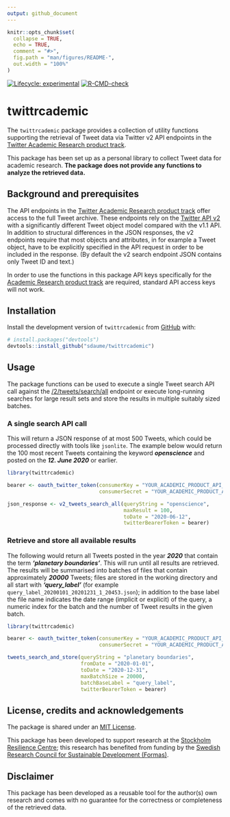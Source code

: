 ```yaml
---
output: github_document
---
```


<!-- README.md is generated from README.Rmd. Please edit that file -->

```r
knitr::opts_chunk$set(
  collapse = TRUE,
  echo = TRUE,
  comment = "#>",
  fig.path = "man/figures/README-",
  out.width = "100%"
)
```

<!-- badges: start -->
[![Lifecycle: experimental](https://img.shields.io/badge/lifecycle-experimental-orange.svg)](https://lifecycle.r-lib.org/articles/stages.html#experimental)
[![R-CMD-check](https://github.com/sdaume/twittrcademic/workflows/R-CMD-check/badge.svg)](https://github.com/sdaume/twittrcademic/actions)
<!-- badges: end -->


# twittrcademic
The `twittrcademic` package provides a collection of utility functions supporting the retrieval of Tweet data via Twitter v2 API endpoints in the [Twitter Academic Research product track](https://developer.twitter.com/en/solutions/academic-research).

This package has been set up as a personal library to collect Tweet data for academic research. **The package does not provide any functions to analyze the retrieved data.**


## Background and prerequisites
The API endpoints in the [Twitter Academic Research product track](https://developer.twitter.com/en/solutions/academic-research) offer access to the full Tweet archive. These endpoints rely on the [Twitter API v2](https://developer.twitter.com/en/docs/twitter-api/early-access) with a significantly different Tweet object model compared with the v1.1 API. In addition to structural differences in the JSON responses, the v2 endpoints require that most objects and attributes, in for example a Tweet object, have to be explicitly specified in the API request in order to be included in the response. (By default the v2 search endpoint JSON contains only Tweet ID and text.)

In order to use the functions in this package API keys specifically for the [Academic Research product track](https://developer.twitter.com/en/solutions/academic-research) are required, standard API access keys will not work. 


## Installation
Install the development version of `twittrcademic` from [GitHub](https://github.com/) with:


```r
# install.packages("devtools")
devtools::install_github("sdaume/twittrcademic")
```


## Usage
The package functions can be used to execute a single Tweet search API call against the 
[/2/tweets/search/all](https://developer.twitter.com/en/docs/twitter-api/tweets/search/api-reference/get-tweets-search-all) endpoint or execute long-running searches for large result sets and store the results in multiple suitably sized batches.


### A single search API call
This will return a JSON response of at most 500 Tweets, which could be processed directly with tools like `jsonlite`. The example below would return the 100 most recent Tweets containing the keyword ***openscience*** and posted on the ***12. June 2020*** or earlier.


```r
library(twittrcademic)

bearer <- oauth_twitter_token(consumerKey = "YOUR_ACADEMIC_PRODUCT_API_KEY",
                              consumerSecret = "YOUR_ACADEMIC_PRODUCT_API_SECRET")

json_response <- v2_tweets_search_all(queryString = "openscience", 
                                      maxResult = 100,  
                                      toDate = "2020-06-12",
                                      twitterBearerToken = bearer)
```


### Retrieve and store all available results
The following would return all Tweets posted in the year ***2020*** that contain the term ***'planetary boundaries'***. This will run until all results are retrieved. The results will be summarised into batches of files that contain approximately ***20000*** Tweets; files are stored in the working directory and all start with ***'query_label'*** (for example `query_label_20200101_20201231_1_20453.json`); in addition to the base label the file name indicates the date range (implicit or explicit) of the query, a numeric index for the batch and the number of Tweet results in the given batch.


```r
library(twittrcademic)

bearer <- oauth_twitter_token(consumerKey = "YOUR_ACADEMIC_PRODUCT_API_KEY",
                              consumerSecret = "YOUR_ACADEMIC_PRODUCT_API_SECRET")

tweets_search_and_store(queryString = "planetary boundaries", 
                        fromDate = "2020-01-01", 
                        toDate = "2020-12-31",
                        maxBatchSize = 20000,
                        batchBaseLabel = "query_label",
                        twitterBearerToken = bearer)
```




## License, credits and acknowledgements
The package is shared under an [MIT License](LICENSE.md). 

This package has been developed to support research at the [Stockholm Resilience Centre](https://www.stockholmresilience.org); this research has benefited from funding by the [Swedish Research Council for Sustainable Development (Formas)](https://formas.se/).


## Disclaimer
This package has been developed as a reusable tool for the author(s) own research and comes with no guarantee for the correctness or completeness of the retrieved data. 

